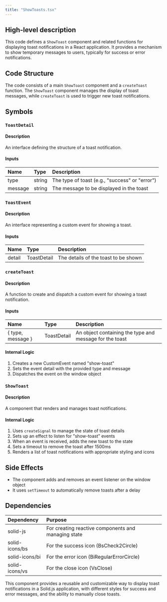 ```yaml
---
title: "ShowToasts.tsx"
---
```


## High-level description
This code defines a `ShowToast` component and related functions for displaying toast notifications in a React application. It provides a mechanism to show temporary messages to users, typically for success or error notifications.

## Code Structure
The code consists of a main `ShowToast` component and a `createToast` function. The `ShowToast` component manages the display of toast messages, while `createToast` is used to trigger new toast notifications.

## Symbols

### `ToastDetail`
#### Description
An interface defining the structure of a toast notification.

#### Inputs
| Name | Type | Description |
|:-----|:-----|:------------|
| type | string | The type of toast (e.g., "success" or "error") |
| message | string | The message to be displayed in the toast |

### `ToastEvent`
#### Description
An interface representing a custom event for showing a toast.

#### Inputs
| Name | Type | Description |
|:-----|:-----|:------------|
| detail | ToastDetail | The details of the toast to be shown |

### `createToast`
#### Description
A function to create and dispatch a custom event for showing a toast notification.

#### Inputs
| Name | Type | Description |
|:-----|:-----|:------------|
| { type, message } | ToastDetail | An object containing the type and message for the toast |

#### Internal Logic
1. Creates a new CustomEvent named "show-toast"
2. Sets the event detail with the provided type and message
3. Dispatches the event on the window object

### `ShowToast`
#### Description
A component that renders and manages toast notifications.

#### Internal Logic
1. Uses `createSignal` to manage the state of toast details
2. Sets up an effect to listen for "show-toast" events
3. When an event is received, adds the new toast to the state
4. Sets a timeout to remove the toast after 1500ms
5. Renders a list of toast notifications with appropriate styling and icons

## Side Effects
- The component adds and removes an event listener on the window object
- It uses `setTimeout` to automatically remove toasts after a delay

## Dependencies
| Dependency | Purpose |
|:-----------|:--------|
| solid-js | For creating reactive components and managing state |
| solid-icons/bs | For the success icon (BsCheck2Circle) |
| solid-icons/bi | For the error icon (BiRegularErrorCircle) |
| solid-icons/vs | For the close icon (VsClose) |

This component provides a reusable and customizable way to display toast notifications in a Solid.js application, with different styles for success and error messages, and the ability to manually close toasts.